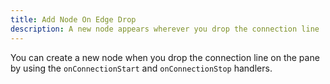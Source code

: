 ```yaml
---
title: Add Node On Edge Drop
description: A new node appears wherever you drop the connection line
---
```



You can create a new node when you drop the connection line on the pane by using the `onConnectionStart` and `onConnectionStop` handlers.

<RemoteCodeViewer
  route="examples/nodes/add-node-on-edge-drop"
  framework="svelte"
/>
